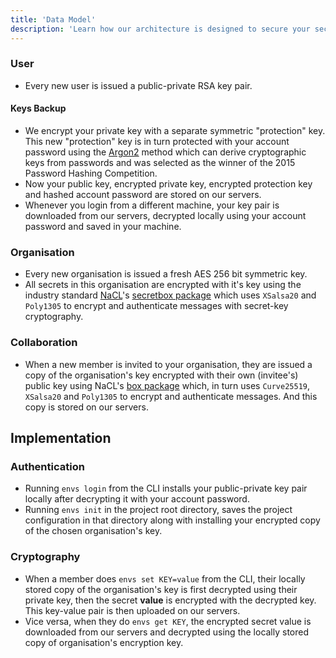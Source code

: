 ```yaml
---
title: 'Data Model'
description: 'Learn how our architecture is designed to secure your secrets.'
---
```


### User

* Every new user is issued a public-private RSA key pair.

#### Keys Backup

- We encrypt your private key with a separate symmetric "protection" key.
This new "protection" key is in turn protected with your account password using the [Argon2](https://en.wikipedia.org/wiki/Argon2) method which can derive cryptographic keys from passwords and was selected as the winner of the 2015 Password Hashing Competition.
- Now your public key, encrypted private key, encrypted protection key and hashed account password are stored on our servers.
- Whenever you login from a different machine, your key pair is downloaded from our servers, decrypted locally using your account password and saved in your machine.

### Organisation

* Every new organisation is issued a fresh AES 256 bit symmetric key.&#x20;
* All secrets in this organisation are encrypted with it's key using the industry standard [NaCL](https://nacl.cr.yp.to/secretbox.html)'s [secretbox package](https://pkg.go.dev/golang.org/x/crypto/nacl/secretbox) which uses `XSalsa20` and `Poly1305` to encrypt and authenticate messages with secret-key cryptography.

### Collaboration

* When a new member is invited to your organisation, they are issued a copy of the organisation's key encrypted with their own (invitee's) public key using NaCL's [box package](https://pkg.go.dev/golang.org/x/crypto/nacl/box) which, in turn uses `Curve25519`, `XSalsa20` and `Poly1305` to encrypt and authenticate messages. And this copy is stored on our servers.

## Implementation

### Authentication

* Running `envs login` from the CLI installs your public-private key pair locally after decrypting it with your account password.
* Running `envs init` in the project root directory, saves the project configuration in that directory along with installing your encrypted copy of the chosen organisation's key.

### Cryptography

* When a member does `envs set KEY=value` from the CLI, their locally stored copy of the organisation's key is first decrypted using their private key, then the secret **value** is encrypted with the decrypted key. This key-value pair is then uploaded on our servers.
* Vice versa, when they do `envs get KEY`, the encrypted secret value is downloaded from our servers and decrypted using the locally stored copy of organisation's encryption key.
